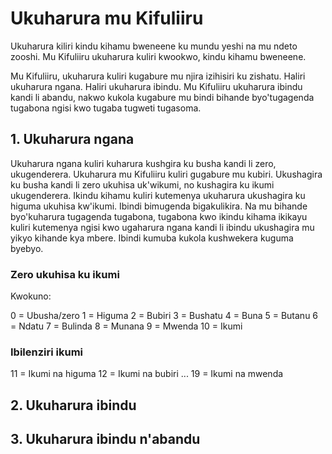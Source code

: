 # Ukuharura mu Kifuliiru

Ukuharura kiliri kindu kihamu bweneene ku mundu yeshi na mu ndeto zooshi. Mu Kifuliiru ukuharura kuliri kwookwo, kindu kihamu bweneene. 

Mu Kifuliiru, ukuharura kuliri kugabure mu njira izihisiri ku zishatu. Haliri ukuharura ngana. Haliri ukuharura ibindu. Mu Kifuliiru ukuharura ibindu kandi li abandu, nakwo kukola kugabure mu bindi bihande byo'tugagenda tugabona ngisi kwo tugaba tugweti tugasoma. 

## 1. Ukuharura ngana

Ukuharura ngana kuliri kuharura kushgira ku busha kandi li zero, ukugenderera. Ukuharura mu Kifuliiru kuliri gugabure mu kubiri. Ukushagira ku busha kandi li zero ukuhisa uk'wikumi, no kushagira ku ikumi ukugenderera. 
Ikindu kihamu kuliri kutemenya ukuharura ukushagira ku higuma ukuhisa kw'ikumi. Ibindi bimugenda bigakulikira. Na mu bihande byo'kuharura tugagenda tugabona, tugabona kwo ikindu kihama ikikayu kuliri kutemenya ngisi kwo ugaharura ngana kandi li ibindu ukushagira mu yikyo kihande kya mbere. Ibindi kumuba kukola kushwekera kuguma byebyo. 


### Zero ukuhisa ku ikumi  
Kwokuno: 

0 = Ubusha/zero
1 = Higuma 
2 = Bubiri 
3 = Bushatu
4 = Buna 
5 = Butanu
6 = Ndatu
7 = Bulinda 
8 = Munana 
9 = Mwenda 
10 = Ikumi 

### Ibilenziri ikumi 

11 = Ikumi na higuma 
12 = Ikumi na bubiri 
...
19 = Ikumi na mwenda 


## 2. Ukuharura ibindu

## 3. Ukuharura ibindu n'abandu